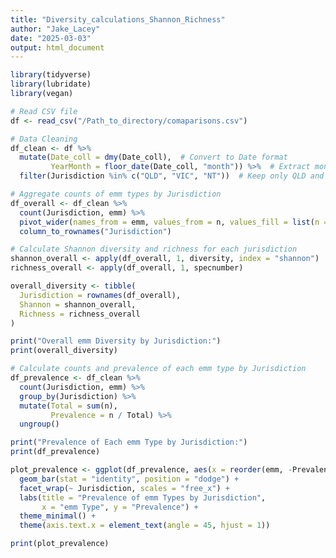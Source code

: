```yaml
---
title: "Diversity_calculations_Shannon_Richness"
author: "Jake_Lacey"
date: "2025-03-03"
output: html_document
---
```



```r

library(tidyverse)
library(lubridate)
library(vegan)

# Read CSV file
df <- read_csv("/Path_to_directory/comaparisons.csv")

# Data Cleaning
df_clean <- df %>%
  mutate(Date_coll = dmy(Date_coll),  # Convert to Date format
         YearMonth = floor_date(Date_coll, "month")) %>%  # Extract month
  filter(Jurisdiction %in% c("QLD", "VIC", "NT"))  # Keep only QLD and VIC

# Aggregate counts of emm types by Jurisdiction
df_overall <- df_clean %>%
  count(Jurisdiction, emm) %>%
  pivot_wider(names_from = emm, values_from = n, values_fill = list(n = 0)) %>%
  column_to_rownames("Jurisdiction")

# Calculate Shannon diversity and richness for each jurisdiction
shannon_overall <- apply(df_overall, 1, diversity, index = "shannon")
richness_overall <- apply(df_overall, 1, specnumber)

overall_diversity <- tibble(
  Jurisdiction = rownames(df_overall),
  Shannon = shannon_overall,
  Richness = richness_overall
)

print("Overall emm Diversity by Jurisdiction:")
print(overall_diversity)

# Calculate counts and prevalence of each emm type by Jurisdiction
df_prevalence <- df_clean %>%
  count(Jurisdiction, emm) %>%
  group_by(Jurisdiction) %>%
  mutate(Total = sum(n),
         Prevalence = n / Total) %>%
  ungroup()

print("Prevalence of Each emm Type by Jurisdiction:")
print(df_prevalence)

plot_prevalence <- ggplot(df_prevalence, aes(x = reorder(emm, -Prevalence), y = Prevalence, fill = Jurisdiction)) +
  geom_bar(stat = "identity", position = "dodge") +
  facet_wrap(~ Jurisdiction, scales = "free_x") +
  labs(title = "Prevalence of emm Types by Jurisdiction",
       x = "emm Type", y = "Prevalence") +
  theme_minimal() +
  theme(axis.text.x = element_text(angle = 45, hjust = 1))

print(plot_prevalence)

```